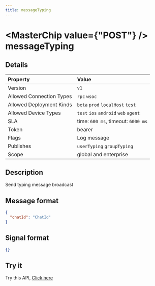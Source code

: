 ```yaml
---
title: messageTyping
---
```



# <MasterChip value={"POST"} /> messageTyping

## Details

| Property | Value | 
| :--- | :--- | 
| Version | `v1` |
| Allowed Connection Types | `rpc` `wsoc`  |
| Allowed Deployment Kinds | `beta` `prod` `localHost` `test`  |
| Allowed Device Types | `test` `ios` `android` `web` `agent`  |
| SLA | time: `600 ms`, timeout: `6000 ms` |
| Token | bearer |
| Flags | Log message |
| Publishes | `userTyping` `groupTyping`  |
| Scope | global and enterprise |


## Description

Send typing message broadcast

## Message format

```json copy
{
  "chatId": "ChatId"
}
```

## Signal format

```json copy
{}
```

## Try it

Try this API, [Click here](https://web.neome.ai/api?path=home_main_messageTyping)

